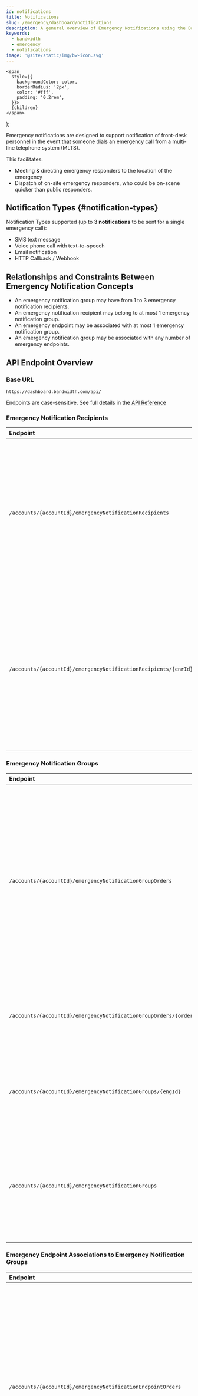 ---
id: notifications
title: Notifications
slug: /emergency/dashboard/notifications
description: A general overview of Emergency Notifications using the Bandwidth Dashboard
keywords:
  - bandwidth
  - emergency
  - notifications
image: '@site/static/img/bw-icon.svg'
---

    <span
      style={{
        backgroundColor: color,
        borderRadius: '2px',
        color: '#fff',
        padding: '0.2rem',
      }}>
      {children}
    </span>
  );

Emergency notifications are designed to support notification of front-desk personnel in the event that someone dials an emergency call from a multi-line telephone system (MLTS).

This facilitates:

  * Meeting & directing emergency responders to the location of the emergency
  * Dispatch of on-site emergency responders, who could be on-scene quicker than public responders.

## Notification Types {#notification-types}

Notification Types supported (up to **3 notifications** to be sent for a single emergency call):

  * SMS text message
  * Voice phone call with text-to-speech
  * Email notification
  * HTTP Callback / Webhook

## Relationships and Constraints Between Emergency Notification Concepts

  * An emergency notification group may have from 1 to 3 emergency notification recipients.
  * An emergency notification recipient may belong to at most 1 emergency notification group.
  * An emergency endpoint may be associated with at most 1 emergency notification group.
  * An emergency notification group may be associated with any number of emergency endpoints.

## API Endpoint Overview

### Base URL

`https://dashboard.bandwidth.com/api/`

Endpoints are case-sensitive. See full details in the [API Reference](/apis/numbers)

### Emergency Notification Recipients

| Endpoint                                                        | Description                                                                                                                                                                                                                                                                                                                 |
|:----------------------------------------------------------------|:----------------------------------------------------------------------------------------------------------------------------------------------------------------------------------------------------------------------------------------------------------------------------------------------------------------------------|
| `/accounts/{accountId}/emergencyNotificationRecipients`         | Use the <Highlight color="#079CEE">POST</Highlight> operation to create an emergency notification recipient.<br/>Use the <<Highlight color="#00bf8c">GET</Highlight> operation with optional query parameters to fetch emergency notifications associated with the account.                                                                              |
| `/accounts/{accountId}/emergencyNotificationRecipients/{enrId}` | Use the <<Highlight color="#00bf8c">GET</Highlight> operation to fetch a specific emergency notification recipient by identifier.<br/>Use the <code class="put">PUT</code> operation to replace an emergency notification recipient.<br/>Use the <code class="delete">DELETE</code> operation to remove an emergency notification recipient. |

### Emergency Notification Groups

| Endpoint                                                           | Description                                                                                                                                                                                                                                                                                  |
|:-------------------------------------------------------------------|:---------------------------------------------------------------------------------------------------------------------------------------------------------------------------------------------------------------------------------------------------------------------------------------------|
| `/accounts/{accountId}/emergencyNotificationGroupOrders`           | Use the <Highlight color="#079CEE">POST</Highlight> operation to create an order to create, modify, or delete an emergency notification group.<br/>Use the <<Highlight color="#00bf8c">GET</Highlight> operation with optional query parameters to fetch emergency notification group orders associated with the account. |
| `/accounts/{accountId}/emergencyNotificationGroupOrders/{orderId}` | Use the <<Highlight color="#00bf8c">GET</Highlight> operation to fetch a specific emergency notification group order by identifier.                                                                                                                                                                         |
| `/accounts/{accountId}/emergencyNotificationGroups/{engId}`        | Use the <<Highlight color="#00bf8c">GET</Highlight> operation to fetch a specific current emergency notification group by identifier.                                                                                                                                                                       |
| `/accounts/{accountId}/emergencyNotificationGroups`                | Use the <<Highlight color="#00bf8c">GET</Highlight> operation with optional query parameters to fetch current emergency notification groups associated with the account.                                                                                                                                    |

### Emergency Endpoint Associations to Emergency Notification Groups

| Endpoint                                                              | Description                                                                                                                                                                                                                                                                                                            |
|:----------------------------------------------------------------------|:-----------------------------------------------------------------------------------------------------------------------------------------------------------------------------------------------------------------------------------------------------------------------------------------------------------------------|
| `/accounts/{accountId}/emergencyNotificationEndpointOrders`           | Use the <Highlight color="#079CEE">POST</Highlight> operation to create an order to add or remove emergency endpoint associations to an emergency notification group.<br/>Use the <<Highlight color="#00bf8c">GET</Highlight> operation with optional query parameters to fetch emergency notification endpoint orders associated with the account. |
| `/accounts/{accountId}/emergencyNotificationEndpointOrders/{orderId}` | Use the <<Highlight color="#00bf8c">GET</Highlight> operation to fetch a specific emergency notification endpoint order by identifier.                                                                                                                                                                                                |
| `/tns/{tn}/tndetails`                                                 | Use the <<Highlight color="#00bf8c">GET</Highlight> operation to fetch information, including emergency endpoint associations to an emergency notification group for a specified telephone number.                                                                                                                                    |
| `/accounts/{accountId}/aeuis`                                         | Use the <<Highlight color="#00bf8c">GET</Highlight> operation with optional query parameters to fetch information, including emergency endpoint associations to an emergency notification group for alternate caller identifiers associated with the account.                                                                         |
| `/accounts/{accountId}/aeuis/{acid}`                                  | Use the <<Highlight color="#00bf8c">GET</Highlight> operation to fetch information, including emergency endpoint associations to an emergency notification group for a specified alternate caller identifier.                                                                                                                         |

## Key Terminology

| Term                                  | Description                                                                                                                                                                                                                                                                                                                                                                                                                                                                                                                                                                                                                                                                                                                                                                                                                                |
|:--------------------------------------|:-------------------------------------------------------------------------------------------------------------------------------------------------------------------------------------------------------------------------------------------------------------------------------------------------------------------------------------------------------------------------------------------------------------------------------------------------------------------------------------------------------------------------------------------------------------------------------------------------------------------------------------------------------------------------------------------------------------------------------------------------------------------------------------------------------------------------------------------|
| Alternate Caller Identity (ACID)      | See Alternate End-User Identity (AEUI).                                                                                                                                                                                                                                                                                                                                                                                                                                                                                                                                                                                                                                                                                                                                                                                                    |
| Alternate End-User Identity (AEUI)    | A unique alpha-numeric string which may be used as an alternative to using a telephone number to identify the applicable 911 end-user.  An AEUI may have an End User name and valid street address, in addition to the optional association with an emergency notification group.                                                                                                                                                                                                                                                                                                                                                                                                                                                                                                                                                          |
| Callback                              | A mechanism to deliver an emergency notification in which an HTTPS URL is invoked with information about the emergency call.  An emergency notification recipient can have a type of Callback to indicate that a web URL should be invoked to deliver the notification of an emergency call.                                                                                                                                                                                                                                                                                                                                                                                                                                                                                                                                               |
| Callback Password                     | The password used to authenticate the sender of a Callback to the receiver of the Callback.  When an emergency notification recipient is configured with type set to Callback, an HTTPS URL, callback password, and callback username are included in the configuration.                                                                                                                                                                                                                                                                                                                                                                                                                                                                                                                                                                   |
| Callback Username                     | The username used to authenticate the sender of a Callback to the receiver of the Callback.  When an emergency notification recipient is configured with type set to Callback, an HTTPS URL, callback password, and callback username are included in the configuration.                                                                                                                                                                                                                                                                                                                                                                                                                                                                                                                                                                   |
| Callback URL                          | The HTTPS URL used as the target of an emergency notification recipient with type Callback.  When an emergency notification recipient is configured with type set to Callback, an HTTPS URL, callback password, and callback username are included in the configuration.                                                                                                                                                                                                                                                                                                                                                                                                                                                                                                                                                                   |
| Date Formats                          | Where displayed or used for filtering order histories, use the format YYYY-MM-DDTHH:MM:SS.mmmmX, where if "X" is used for timezone information.  For UTC, "X" is replaced with "Z".  For other timezones, "X" is replaced with a positive or negative UTC offset.  For example, a date and time specified in U.S. EDT would look like 2020-04-01T15:40:32.243-05:00.  A date and time specified in U.S. EST would look like 2019-12-17T04:55:21.099-04:00.  A date and time specified in Japan standard time would look like 2020-04-01T15:48:29.798+09:00.  If the timezone information is omitted, UTC is assumed.  If the time is omitted, time 00:00:00.000 is assumed.                                                                                                                                                                |
| Emergency Call                        | If an emergency endpoint is associated with an emergency notification group, and an emergency call is originated from that endpoint, notifications are sent according to the emergency notification recipients configured for the emergency notification group.                                                                                                                                                                                                                                                                                                                                                                                                                                                                                                                                                                            |
| Emergency Endpoint                    | An identifier associated with the originator of an emergency call.  An emergency endpoint may be a telephone number or an AEUI.  An emergency endpoint must be configured with an emergency location, including a valid street address.  An emergency endpoint may be associated with one emergency notification group.                                                                                                                                                                                                                                                                                                                                                                                                                                                                                                                    |
| Emergency Endpoint AEUI               | An emergency endpoint defined as an AEUI.                                                                                                                                                                                                                                                                                                                                                                                                                                                                                                                                                                                                                                                                                                                                                                                                  |
| Emergency Endpoint TN                 | An emergency endpoint defined as a telephone number (TN).                                                                                                                                                                                                                                                                                                                                                                                                                                                                                                                                                                                                                                                                                                                                                                                  |
| Emergency Notification Endpoint Order | When an emergency endpoint is associated with an emergency notification group, that association is configured by submitting an order.  The "order" provides a record of what was configured, when, and by whom.  It also allows you to do other things while the order is being fulfilled.  For example, an order to associate 10,000 emergency endpoints to an emergency notification group may take a couple of minutes to complete.  If necessary for trouble-shooting, you may query the order history in a number of ways to find out when an endpoint was added to or removed from a group.                                                                                                                                                                                                                                          |
| Emergency Notification Group          | A container for a set of emergency endpoints that should all trigger the same set of emergency notifications if one of them places an emergency call.  An emergency notification group may have from one to three emergency notification recipients of any type.  For example, a group could have two email recipients and one SMS recipient.  Any number of emergency endpoints may be associated with an emergency notification group.                                                                                                                                                                                                                                                                                                                                                                                                   |
| Emergency Notification Group Order    | When an emergency notification group is configured, it is done by submitting an order.  The "order" provides a record of what was configured, when, and by whom.  It also allows you to do other things while the order is being fulfilled.  For example, if you add a new emergency notification recipient to an emergency notification group that has 10,000 emergency endpoints associated, it may take a couple of minutes to process the order.  If necessary for trouble-shooting, you may query the order history in a number of ways to find out when a group was added, updated, or removed.                                                                                                                                                                                                                                      |
| Emergency Notification Recipient      | Defines the recipient of an emergency notification by specifying who should be notified and how that notification should be delivered.  An emergency notification recipient has a description, a type, and a target.  The type can be one of EMAIL, SMS, TTS, or CALLBACK.  The target goes along with the type.  For example, if the type is EMAIL, then the target is an email address.  If the type is SMS, the target is a telephone number capable of receiving texts.  If the type is TTS, the target is a telephone number.  If type is CALLBACK, the target is an HTTPS URL that specifies the callback server.  When type is CALLBACK, a Username and Password are also configured to authenticate the call to the callback server.  An emergency notification recipient may be associated with one emergency notification group. |
| Notification Type                     | The mechanism used to deliver a emergency notification.  Emergency notifications may be delivered by email, text, voice call (using text-to-speech), or a web callback.  See Emergency Notification Recipient for more details.                                                                                                                                                                                                                                                                                                                                                                                                                                                                                                                                                                                                           |
| Short Message Service (SMS)           | A means of delivering text messages to an SMS enabled device like a smart phone.  An emergency notification recipient can have a type of SMS, meaning that a text should be sent to the configured telephone number if an emergency call is placed by an emergency endpoint associated with the emergency notification group that uses that recipient.                                                                                                                                                                                                                                                                                                                                                                                                                                                                                     |
| Text To Speech (TTS)                  | A means of delivering a voice call to notify a recipient of an emergency call.  An emergency notification recipient can have a type of TTS, meaning that a text-to-speech voice call should be placed to the configured telephone number if an emergency call is placed by an emergency endpoint associated with the emergency notification group that uses that recipient.                                                                                                                                                                                                                                                                                                                                                                                                                                                              |
